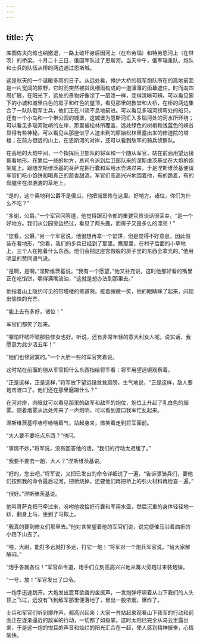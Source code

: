 ```yaml
---
---
---
```

title: 六
---




库图佐夫向维也纳撤退，一路上破坏身后因河上（在布劳瑙）和特劳恩河上（在林茨）的桥梁。十月二十三日，俄国军队过了恩斯河。当天中午，俄军辎重队、炮队和士兵的队伍从桥的两边通过恩斯城。

这是秋天的一个温暖多雨的日子。从远处看，掩护大桥的俄军炮队所在的高地前面是一片宽阔的原野，它时而突然被斜风细雨构成的一道薄薄的雨幕遮住，时而向四周扩展，在阳光下，远处的景物好像涂了一层漆一样，变得清晰可辨。可以看见脚下的小城和城里白色的房子和红色的屋顶，看见那里的教堂和大桥，在桥的两边集合了一队队俄军士兵，他们正在川流不息地前进。可以看见多瑙河拐弯处的船只，还有一个小岛和一个带公园的城堡，这城堡为恩斯河汇入多瑙河处的河水所环绕；可以看见多瑙河陡峭的左岸，那里被松林所覆盖，远处绿色的树梢和浅蓝色的峡谷显得有些神秘。可以看见从那座似乎人迹未到的原始松林里露出来的修道院的塔楼；在前方很远的山上，在恩斯河的对岸，还可以看到敌军的骑兵侦察队。

在高地的大炮中间，一个指挥后卫部队的将军和一个随从军官，站在前面用望远镜察看地形。在靠后一些的地方，总司令派到后卫部队来的涅斯维茨基坐在大炮的炮架尾上。跟随涅斯维茨基的哥萨克把行囊和军用水壶递过来，于是涅斯维茨基便请军官们吃小馅饼和喝真正的茴香甜酒。军官们高高兴兴地围着他，有的跪着，有的盘腿坐在湿漉漉的草地上。

“是的，这个奥地利公爵不是傻瓜，他把城堡修在这里。好地方。诸位，你们为什么不吃？”

“多谢，公爵。”一个军官回答道，他觉得跟司令部的重要官员谈话很荣幸。“是一个好地方。我们从公园旁边经过，看见了两头鹿，而房子又是多么的漂亮！”

“您看，公爵，”另一个军官说，他很想再拿一个馅饼，但是觉得不好意思，因此假装在看地形，“您看，我们的步兵已经到了那里。瞧那里，在村子后面的小草地上，三个人在拖着什么东西。他们会把这座宫殿般的房子里的东西全拿光的。”他用明显的赞同语气说。

“是啊，是啊。”涅斯维茨基说。“我有一个愿望，”他又补充说，这时他那好看的嘴里正在吃馅饼，嚼得满嘴流油，“这就是想办法到那里去。”

他指着山上隐约可见的带塔楼的修道院。接着微微一笑，他的眼睛眯了起来，闪现出愉快的光芒。

“能上去有多好，诸位！”

军官们都笑了起来。

“哪怕吓唬吓唬那些修女也好。听说，还有非常年轻的意大利女人呢。说实话，我愿意为此少活五年！”

“她们也怪寂寞的。”一个大胆一些的军官笑着说。

这时站在前面的随从军官把什么东西指给将军看；将军用望远镜观察着。

“正是这样，正是这样，”将军放下望远镜耸耸肩膀，生气地说，“正是这样，敌人要炮击渡口了。他们还在那里磨蹭什么？”

在河对岸，肉眼就可以看见那里的敌军和敌军的炮位，炮位上升起了乳白色的烟雾。随着烟雾从远处传来了一声炮响，可以看到渡口我军忙乱起来。

涅斯维茨基呼哧呼哧喘着气，站起身来，微笑着走到将军面前。

“大人要不要吃点东西？”他问。

“事情不妙，”将军说，没有回答他的话，“我们的行动太迟缓了。”

“我要不要去一趟，大人？”涅斯维茨基说。

“好的，您去吧，”将军说，又把已发出的命令详细说了一遍，“告诉骠骑兵们，要他们按照我的命令最后过河，把桥烧掉，还要他们再把桥上的引火材料再检查一遍。”

“很好。”涅斯维茨基说。

他叫哥萨克把马牵过来，吩咐他收拾好行囊和军用水壶，然后沉重的身体轻轻地一跃，翻身上马，坐到了马鞍上。

“我真的要到修女们那里去。”他对含笑望着他的军官们说，说完便催马沿着曲折的小路下山去了。

“喂，大尉，能打多远就打多远，打它一炮！”将军对一个炮兵军官说。“给大家解解闷。”

“炮手各就各位！”军官命令道，炮手们立刻高高兴兴地从篝火旁跑过来装炮弹。

“一号，放！”军官发出了口令。

一炮手迅速跳开。大炮发出震耳欲聋的金属声，一发炮弹呼啸着从山下我们的人头顶上飞过，远没有飞到敌军那里便落地了，冒出一股浓烟，爆炸了。

士兵和军官们听到爆炸声，都高兴起来；大家一齐站起来观看山下我军的行动和前面正在逐渐逼近的敌军的行动，一切都了如指掌。这时太阳已完全从乌云里露出来，于是这一炮的悦耳的声音和灿烂的阳光汇合在一起，使人感到精神振奋，心情愉快。